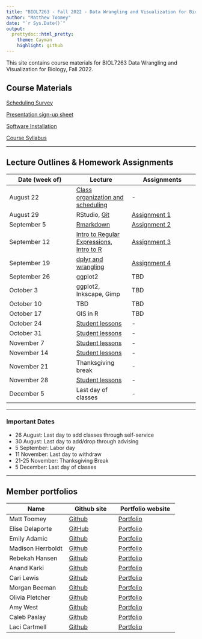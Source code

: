 ---
title: "BIOL7263 - Fall 2022 - Data Wrangling and Visualization for Biology"
author: "Matthew Toomey"
date: "`r Sys.Date()`"
output:
  prettydoc::html_pretty:
    theme: Cayman
    highlight: github
---

This site contains course materials for BIOL7263 Data Wrangling and Visualization for Biology, Fall 2022.

## Course Materials

[Scheduling Survey](https://forms.gle/CUaDDMa7enTy3YL59)

[Presentation sign-up sheet](https://docs.google.com/spreadsheets/d/1iSrRPsjxpzHALhK4eL7URGmOxW1vBUWvOam4CoJK8ss/edit?usp=sharing)

[Software Installation](CourseMaterials/InstallationInstructions.html)

[Course Syllabus](CourseMaterials/CourseSyllabus.html)   

___

## Lecture Outlines & Homework Assignments

Date (week of)  | Lecture | Assignments
------------- |----------- | -------------
August 22  | [Class organization and scheduling](https://forms.gle/CUaDDMa7enTy3YL59) | -  
August 29  | RStudio, [Git](Lectures/Lesson2.html) | [Assignment 1](Assignments/Assignment1.html)  
September 5  | [Rmarkdown](Lectures/Lesson3.html) | [Assignment 2](Assignments/Assignment2.html)  
September 12  | [Intro to Regular Expressions](Lectures/Lesson4.html), [Intro to R](Lectures/Lesson2a.html)| [Assignment 3](Assignments/Assignment3.html) 
September 19  | [dplyr and wrangling](Lectures/Lesson5.html)| [Assignment 4](Assignments/Assignment4.html)  
September 26  | ggplot2 | TBD  
October 3  | ggplot2, Inkscape, Gimp | TBD  
October 10  | TBD | TBD  
October 17  | GIS in R | TBD  
October 24  | [Student lessons](https://docs.google.com/spreadsheets/d/1iSrRPsjxpzHALhK4eL7URGmOxW1vBUWvOam4CoJK8ss/edit?usp=sharing) | -
October 31  | [Student lessons](https://docs.google.com/spreadsheets/d/1iSrRPsjxpzHALhK4eL7URGmOxW1vBUWvOam4CoJK8ss/edit?usp=sharing) | -  
November 7  | [Student lessons](https://docs.google.com/spreadsheets/d/1iSrRPsjxpzHALhK4eL7URGmOxW1vBUWvOam4CoJK8ss/edit?usp=sharing) | -  
November 14  | [Student lessons](https://docs.google.com/spreadsheets/d/1iSrRPsjxpzHALhK4eL7URGmOxW1vBUWvOam4CoJK8ss/edit?usp=sharing) | -  
November 21  | Thanksgiving break | -  
November 28  | [Student lessons](https://docs.google.com/spreadsheets/d/1iSrRPsjxpzHALhK4eL7URGmOxW1vBUWvOam4CoJK8ss/edit?usp=sharing) | -  
December 5  | Last day of classes | -  

___

### Important Dates
- 26 August: Last day to add classes through self-service
- 30 August: Last day to add/drop through advising
- 5 September: Labor day
- 11 November: Last day to withdraw
- 21-25 November: Thanksgiving Break
- 5 December: Last day of classes

___

## Member portfolios

Name  | Github site | Portfolio website
------------- |----------- | -------------
Matt Toomey|[Github](https://github.com/mbtoomey)|[Portfolio](https://mbtoomey.github.io/Biol_7263/)
Elise Delaporte|[GitHub](https://github.com/elisead3)|[Portfolio](https://elisead3.github.io/DelaporteBIOL7263/)
Emily Adamic|[Github](https://github.com/emadamic)|[Portfolio](https://emadamic.github.io/AdamicBIOL7263/)
Madison Herrboldt|[Github](https://github.com/madisonherrboldt)|[Portfolio](https://madisonherrboldt.github.io/HerrboldtBIOL7263/)
Rebekah Hansen|[Github](https://github.com/bhansen21)|[Portfolio](https://bhansen21.github.io/HansenBIOL7263/)
Anand Karki|[Github](https://github.com/abk774-22)|[Portfolio](https://abk774-22.github.io/KarkiBIOL7263_learning/)
Cari Lewis|[Github](https://github.com/Cari-D-Lewis)|[Portfolio](https://cari-d-lewis.github.io/LewisBIOL7263/)
Morgan Beeman|[Github](https://github.com/Nezara-viridula)|[Portfolio](https://nezara-viridula.github.io/BeemanBiol7262/)
Olivia Pletcher|[Github](https://github.com/omp9336)|[Portfolio](https://omp9336.github.io/PletcherBIOL7263/)
Amy West|[Github](https://github.com/Amycwest)|[Portfolio](https://amycwest.github.io/WestBIOL7263/)
Caleb Paslay|[Github](https://github.com/CalebPaz28)|[Portfolio]()
Laci Cartmell|[Github](https://github.com/laci-cartmell)|[Portfolio](https://laci-cartmell.github.io/CARTMELLBIOL7263.rmd/)






